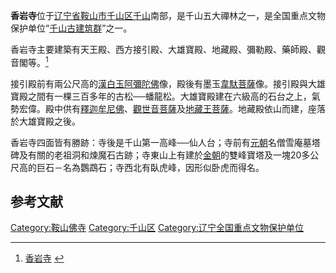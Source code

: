 {{文物保护单位
| 级别 = 全国
| 名称 = 千山古建筑群
| 子项 = 香岩寺
| 图片 = 香岩寺 02.JPG
| 所在 = [[辽宁省|辽宁省]][[鞍山市|鞍山市]][[千山区|千山区]]
| 分类 = 古建筑
| 时代 = 明至清
| 编号 = 7-0939-3-237
| 登录 = 2013年3月5日
}}
'''香岩寺'''位于[[辽宁省|辽宁省]][[鞍山市|鞍山市]][[千山区|千山区]][[千山|千山]]南部，是千山五大禪林之一，是全国重点文物保护单位“[[千山古建筑群|千山古建筑群]]”之一。

香岩寺主要建築有天王殿、西方接引殿、大雄寶殿、地藏殿、彌勒殿、藥師殿、觀音閣等。<ref>[http://mzb.com.cn/html/report/446382-1.htm 香岩寺] {{webarchive|url=https://web.archive.org/web/20150721080659/http://mzb.com.cn/html/report/446382-1.htm |date=2015-07-21 }}</ref>

接引殿前有兩公尺高的[[漢白玉|漢白玉]][[阿彌陀佛|阿彌陀佛]]像，殿後有墨玉[[韋馱菩薩|韋馱菩薩]]像。接引殿與大雄寶殿之間有一棵三百多年的古松──蟠龍松。大雄寶殿建在六級高的石台之上，氣勢宏偉。殿中供有[[釋迦牟尼佛|釋迦牟尼佛]]、[[觀世音菩薩|觀世音菩薩]]及[[地藏王菩薩|地藏王菩薩]]。地藏殿依山而建，座落於大雄寶殿之後。

香岩寺四面皆有勝跡：寺後是千山第一高峰──仙人台；寺前有[[元朝|元朝]]名僧雪庵墓塔碑及有關的老祖洞和煉魔石古跡；寺東山上有建於[[金朝|金朝]]的雙峰寶塔及一塊20多公尺高的巨石－名為鸚鵡石；寺西北有臥虎峰，因形似卧虎而得名。

==参考文献==
{{commonscat|Xiangyan Temple (Anshan)}}
{{reflist}}

{{DEFAULTSORT:X}}
[[Category:鞍山佛寺|Category:鞍山佛寺]]
[[Category:千山区|Category:千山区]]
[[Category:辽宁全国重点文物保护单位|Category:辽宁全国重点文物保护单位]]